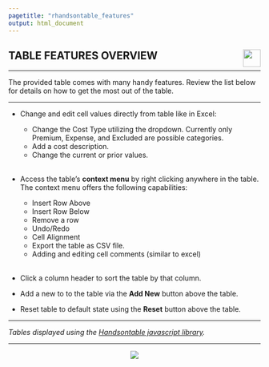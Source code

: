 ```yaml
---
pagetitle: "rhandsontable_features"
output: html_document
---
```


## TABLE FEATURES OVERVIEW <img src='img/ow_logo_new.png' align="right" height="35" />

***

The provided table comes with many handy features. Review the list below for 
details on how to get the most out of the table.

***

+ Change and edit cell values directly from table like in Excel:    
  - Change the Cost Type utilizing the dropdown. Currently only Premium, Expense, and Excluded are possible categories. 
  - Add a cost description. 
  - Change the current or prior values.  
<br>
+ Access the table's **context menu** by right clicking anywhere in the table. The context menu offers the following capabilities: 
  - Insert Row Above 
  - Insert Row Below 
  - Remove a row 
  - Undo/Redo 
  - Cell Alignment 
  - Export the table as CSV file. 
  - Adding and editing cell comments (similar to excel)  
<br>
+ Click a column header to sort the table by that column.  

+ Add a new to to the table via the **Add New** button above the table.  

+ Reset table to default state using the **Reset** button above the table.  


***

*Tables displayed using the [Handsontable javascript library](https://handsontable.com/).*

***

<center>

![](img/handsontable.png)


<center/>


